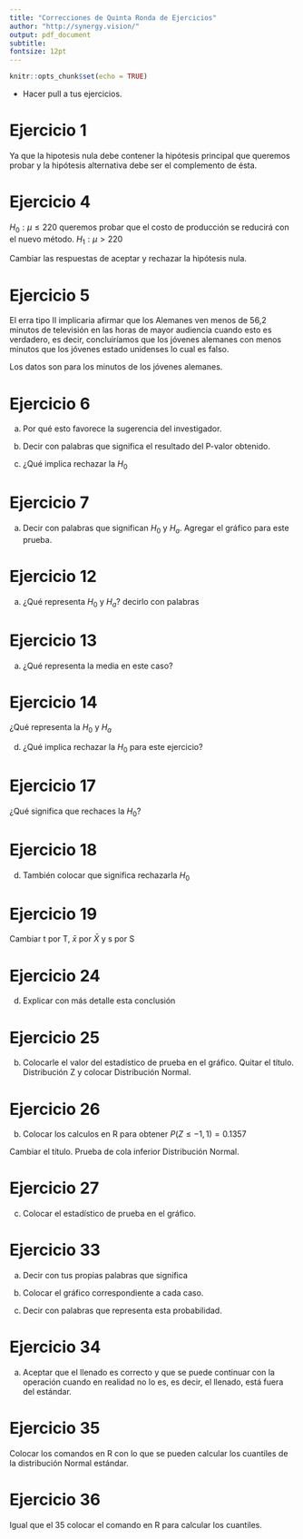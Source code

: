 ```yaml
---
title: "Correcciones de Quinta Ronda de Ejercicios"
author: "http://synergy.vision/"
output: pdf_document
subtitle: 
fontsize: 12pt
---
```


```r
knitr::opts_chunk$set(echo = TRUE)

```


- Hacer pull a tus ejercicios.

# Ejercicio 1

Ya que la hipotesis nula debe contener la hipótesis principal que queremos probar y la hipótesis alternativa debe ser el complemento de ésta.

# Ejercicio 4

$H_0:\mu\le 220$ queremos probar que el costo de producción se reducirá con el nuevo método.
$H_1:\mu>220$

Cambiar las respuestas de aceptar y rechazar la hipótesis nula.

# Ejercicio 5

El erra tipo II implicaria afirmar que los Alemanes ven menos de 56,2 minutos de televisión en las horas de mayor audiencia cuando esto es verdadero, es decir, concluiríamos que los jóvenes alemanes con menos minutos que los jóvenes estado unidenses lo cual es falso.

Los datos son para los minutos de los jóvenes alemanes.

# Ejercicio 6

a) Por qué esto favorece la sugerencia del investigador.

b) Decir con palabras que significa el resultado del P-valor obtenido.

c) ¿Qué implica rechazar la $H_0$

# Ejercicio 7

a) Decir con palabras que significan $H_0$ y $H_a$. Agregar el gráfico para este prueba.

# Ejercicio 12

a) ¿Qué representa $H_0$ y $H_a$? decirlo con palabras

# Ejercicio 13

a) ¿Qué representa la media en este caso?

# Ejercicio 14

¿Qué representa la $H_0$ y $H_a$

d) ¿Qué implica rechazar la $H_0$ para este ejercicio?

# Ejercicio 17

¿Qué significa que rechaces la $H_0$?

# Ejercicio 18

d) También colocar que significa rechazarla $H_0$

# Ejercicio 19

Cambiar t por T, $\bar x$ por $\bar X$ y s por S

# Ejercicio 24

d) Explicar con más detalle esta conclusión

# Ejercicio 25

b) Colocarle el valor del estadístico de prueba en el gráfico.  Quitar el título.  Distribución Z y colocar Distribución Normal.

# Ejercicio 26

b) Colocar los calculos en R para obtener $P(Z\le-1,1)=0.1357$

Cambiar el título.  Prueba de cola inferior Distribución Normal.

# Ejercicio 27

c) Colocar el estadístico de prueba en el gráfico.

# Ejercicio 33 

a) Decir con tus propias palabras que significa

b) Colocar el gráfico correspondiente a cada caso.

c) Decir con palabras que representa esta probabilidad.

# Ejercicio 34

a) Aceptar que el llenado es correcto y que se puede continuar con la operación cuando en realidad no lo es, es decir, el llenado, está fuera del estándar.

# Ejercicio 35

Colocar los comandos en R con lo que se pueden calcular los cuantiles de la distribución Normal estándar.

# Ejercicio 36

Igual que el 35 colocar el comando en R para calcular los cuantiles.
